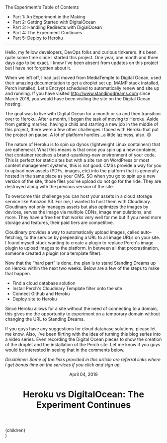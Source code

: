 
<div className="blog__toc">
  <p>The Experiment's Table of Contents</p>
  <ul>
    <li>
      <Link href="/writings/heroku-vs-digitalocean/an-experiment-in-the-making">
        <a>Part 1: An Experiment in the Making</a>
      </Link>
    </li>
    <li>
      <Link href="/writings/heroku-vs-digitalocean/getting-started-with-digitalocean">
        <a>Part 2: Getting Started with DigitalOcean</a>
      </Link>
    </li>
    <li>
      <Link href="/writings/heroku-vs-digitalocean/handling-redirects-with-digitalocean">
        <a>Part 3: Handling Redirects with DigialOcean</a>
      </Link>
    </li>
    <li>
      <Link href="/writings/heroku-vs-digitalocean/the-experiment-continues">
        <a class="current">Part 4: The Experiment Continues</a>
      </Link>
    </li>
    <li>
      <Link href="/writings/heroku-vs-digitalocean/deploying-to-heroku">
        <a>Part 5: Deploy to Heroku</a>
      </Link>
    </li>
  </ul>
</div>

---

Hello, my fellow developers, DevOps folks and curious tinkerers. It's been quite some time since I started this project. One year, one month and three days ago to be exact. I know I've been absent from updates on this project but I have not forgotten about it.

When we left off, I had just moved from MediaTemple to Digital Ocean, used their amazing documentation to get a droplet set up, MAMP stack installed, Perch installed, Let's Encrypt scheduled to automatically renew and site up and running. If you have visited http://www.standingdreams.com since March 2018, you would have been visiting the site on the Digital Ocean hosting.

The goal was to live with Digital Ocean for a month or so and then transition over to Heroku. After a month, I began the task of moving to Heroku. Aside from getting married, having a child and starting a new job in the middle of this project, there were a few other challenges I faced with Heroku that put the project on pause. A lot of platform hurdles…a little laziness, also. 😊

The nature of Heroku is to spin up dynos (lightweight Linux containers) that are ephemeral. What this means is that once you spin up a new container, that container receives a brand-spanking-new environment of your code. This is perfect for static sites but with a site ran on WordPress or most content management systems, this is not good. CMSs provide a way for you to upload new assets (PDFs, images, etc) into the platform that is generally hosted in the same place as your CMS. SO when you go to spin up a new version of the site, those files you've upload do not go for the ride. They are destroyed along with the previous version of the site.

To overcome this challenge you can host your assets in a cloud storage service like Amazon S3. For me, I wanted to host them with Cloudinary. Cloudinary not only manages assets but also optimizes the images by devices, serves the image via multiple CDNs, image manipulations, and more. They have a free tier that works very well for me but if you need more storage and features, their paid tiers are competitive.

Cloudinary provides a way to automatically upload images, called auto-fetching, to the service by prepending a URL to all image URLs on your site. I found myself stuck wanting to create a plugin to replace Perch's image plugin to upload images to the platform. In between all that procrastination, someone created a plugin (or a template filter).

Now that the “hard part” is done, the plan is to stand Standing Dreams up on Heroku within the next two weeks. Below are a few of the steps to make that happen.

- Find a cloud database solution
- Install Perch's Cloudinary Template filter onto the site
- Connect Github and Heroku
- Deploy site to Heroku

Since Heroku allows for a site without the need of connecting to a domain, this gives me the opportunity to experiment on a temporary domain without changing the URL to Standing Dreams.

If you guys have any suggestions for cloud database solutions, please let me know. Also, I've been flirting with the idea of turning this blog series into a video series. Even recording the Digital Ocean pieces to show the creation of the droplet and the installation of the Perch site. Let me know if you guys would be interested in seeing that in the comments below.

*Disclaimer: Some of the links provided in this article are referral links where I get bonus time on the services if you click and sign up.*

  <Layout>
    <div className="container">
      <div className="blog">
        <header className="blog__header">
          <p className="blog__date">April 04, 2019</p>
          <h1 className="blog__heading">Heroku vs DigitalOcean: The Experiment Continues</h1>
        </header>
        <div className="blog__content">
          {children}
        </div>
      </div>
    </div>
  </Layout>
)